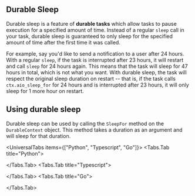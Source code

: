 
## Durable Sleep

Durable sleep is a feature of **durable tasks** which allow tasks to pause execution for a specified amount of time. Instead of a regular `sleep` call in your task, durable sleep is guaranteed to only sleep for the specified amount of time after the first time it was called.

For example, say you'd like to send a notification to a user after 24 hours. With a regular `sleep`, if the task is interrupted after 23 hours, it will restart and call `sleep` for 24 hours again. This means that the task will sleep for 47 hours in total, which is not what you want. With durable sleep, the task will respect the original sleep duration on restart -- that is, if the task calls `ctx.aio_sleep_for` for 24 hours and is interrupted after 23 hours, it will only sleep for 1 more hour on restart.

## Using durable sleep

Durable sleep can be used by calling the `SleepFor` method on the `DurableContext` object. This method takes a duration as an argument and will sleep for that duration.

<UniversalTabs items={["Python", "Typescript", "Go"]}>
  <Tabs.Tab title="Python">

<Snippet src={snippets.python.durable_sleep.worker} />

</Tabs.Tab>
<Tabs.Tab title="Typescript">

<Snippet src={snippets.typescript.durable_sleep.workflow} />

</Tabs.Tab>
<Tabs.Tab title="Go">

<Snippet src={snippets.go.workflows.durable_sleep} />

</Tabs.Tab>
</UniversalTabs>
